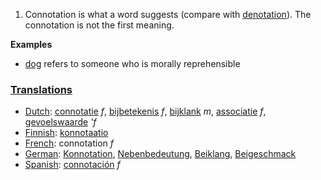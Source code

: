 #Connotation is what a word suggests (compare with [[denotation]]). The connotation is not the first meaning.

'''Examples'''

* [[dog]] refers to someone who is morally reprehensible

===[[Translation]]s===
*[[Dutch]]: [[connotatie]] ''f'', [[bijbetekenis]] ''f'', [[bijklank]] ''m'', [[associatie]] ''f'', [[gevoelswaarde]] '''f''
*[[Finnish]]: [[konnotaatio]]
*[[French]]: connotation ''f''
*[[German]]: [[Konnotation]], [[Nebenbedeutung]], [[Beiklang]], [[Beigeschmack]]
*[[Spanish]]: [[connotación]] ''f''